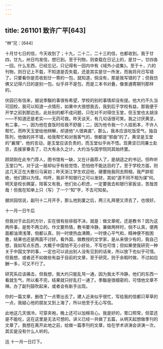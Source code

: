 ```yaml
---
---
---
```

title: 261101 致许广平[643]
---




“林”兄：[644]

十月廿七日的信，今天收到了；十九，二十二，二十三的信，也都收到。我于廿四，廿九，卅日均发信，想已到。至于刊物，则查载在日记上的，是廿一，廿四各一回，什么东西，已经忘记，只记得有一回内中有《域外小说集》。至于十，六的刊物，则日记上不载，不知道是否失载，还是其实是廿一所发，而我将月日写错了。只要看你是否收到廿一寄的一包，就知道，倘没有，那是我写错的了；但我仿佛又记得六日的是别一包，似乎并不是包，而是三本书对叠，像普通寄期刊那样的。

伏园已有信来，据说季黻的事很有希望，学校的别的事情却没有提。他大约不久当可回校，我可以知道一点情形，如果中大很想我去，我到后于学校有益，那我便于开学之前到那边去。此处别的都不成问题，只在对不对得住玉堂，但玉堂也太胡涂——不知道还是老实——无药可救。昨天谈天，有几句话很可笑。我之讨厌黄坚，有二事，一，因为他在食饭时给我不舒服；二，因为他令我一个人挂拓本，不许人帮忙。而昨天玉堂给他辨解，却道他“人很爽直”，那么，我本应该吃饭受气，独自陈列，他做的并不错，给我帮忙和对我客气的，倒都是“邪曲”的了。黄坚是玉堂的“襄理”，他的言动，是玉堂应该负责的，而玉堂似乎尚不悟。现黄坚已同兼士赴京，去接家眷去了，已大有永久之计，大约当与国学院同其始终罢。

顾颉刚在此专门荐人，图书馆有一缺，又在计画荐人了，是胡适之的书记。但昨听玉堂口气，对于这一层却似乎有些觉悟，恐怕他不能达目的了。至于学校方面，则这几天正在大敷衍马寅初；昨天浙江学生欢迎他，硬要拖我同去照相，我严辞拒绝，他们颇以为怪。呜呼，我非不知银行之可以发财，其如“道不同不相为谋”何。明天是校长赐宴，陪客又有我，他们处心积虑，一定要我去和银行家扳谈，苦哉苦哉！但我在知单上只〔写〕了一个“知”字，不去可知矣。

据伏园信说，副刊十二月开手，那么他到厦之后，两三礼拜便又须去了，也很好。

十一月一日午后

但我对于此后的方针，实在很有些徘徊不决，就是：做文章呢，还是教书？因为这两件事，是势不两立的。作文要热情，教书要冷静。兼做两样时，倘不认真，便两面都油滑浅薄，倘都认真，则一时使热血沸腾，一时使心平气和，精神便不胜困惫，结果也还是两面不讨好。看外国，做教授的文学家，是从来很少有的，我自己想，我如写点东西，大概于中国怕不无小好处，不写也可惜；但如果使我研究一种关于中国文学的事，一定也可以说出别人没有见到的话来，所以放下也似乎可惜。但我想，或者还不如做些有益于目前的文章，至于研究，则于余暇时做，不过如应酬一多，可又不行了。

研究系应该痛击，但我想，我大约只能乱骂一通，因为我太不冷静，他们的东西一看就生气，所以看不完，结果就只好乱打一通了。季黻是很细密的，可惜他文章不辣。办了副刊鼓吹起来，或者会有新手出现。

你的一篇文章，删改了一点寄出去了。建人近来似乎很忙，写给我的信都只草草的一点，我疑心他的朋友又到上海了，所以他至于无心写信。

此地这几天很冷，可穿夹袍，晚上还可以加棉背心。我是好的，胃口照常，但菜还是不能吃，这在这里是无法可想的。讲义已经一共做了五篇，从明天起想做季刊的文章了，我想在离开此地之前，给做一篇季刊的文章，给在学术讲演会讲演一次，其实是没有什么人听的。

迅 十一月一日灯下。